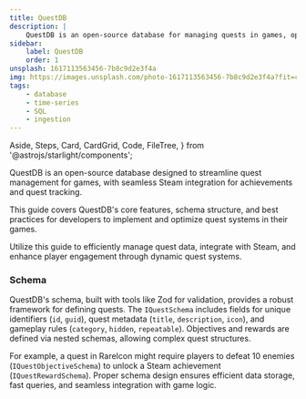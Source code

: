 ```yaml
---
title: QuestDB
description: |
    QuestDB is an open-source database for managing quests in games, optimized for Steam integration and efficient quest data handling.
sidebar:
    label: QuestDB
    order: 1
unsplash: 1617113563456-7b8c9d2e3f4a
img: https://images.unsplash.com/photo-1617113563456-7b8c9d2e3f4a?fit=crop&w=1400&h=700&q=75
tags:
    - database
    - time-series
    - SQL
    - ingestion
---
```


  Aside,
  Steps,
  Card,
  CardGrid,
  Code,
  FileTree,
} from '@astrojs/starlight/components';



<Aside>

QuestDB is an open-source database designed to streamline quest management for games, with seamless Steam integration for achievements and quest tracking.

This guide covers QuestDB's core features, schema structure, and best practices for developers to implement and optimize quest systems in their games.

Utilize this guide to efficiently manage quest data, integrate with Steam, and enhance player engagement through dynamic quest systems.

</Aside>


### Schema

QuestDB's schema, built with tools like Zod for validation, provides a robust framework for defining quests.
The `IQuestSchema` includes fields for unique identifiers (`id`, `guid`), quest metadata (`title`, `description`, `icon`), and gameplay rules (`category`, `hidden`, `repeatable`).
Objectives and rewards are defined via nested schemas, allowing complex quest structures.

For example, a quest in RareIcon might require players to defeat 10 enemies (`IQuestObjectiveSchema`) to unlock a Steam achievement (`IQuestRewardSchema`).
Proper schema design ensures efficient data storage, fast queries, and seamless integration with game logic.
